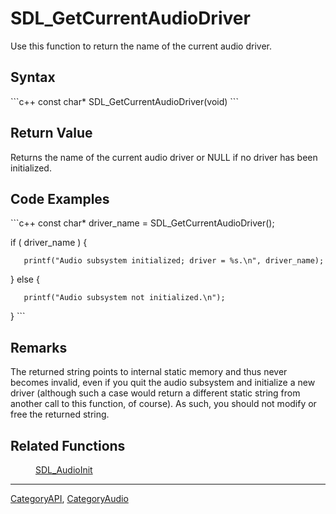 <!-- pragma section-numbers off -->
<!-- pragma disable-camelcase -->

= SDL_GetCurrentAudioDriver =
Use this function to return the name of the current audio driver.


== Syntax ==
```c++
const char* SDL_GetCurrentAudioDriver(void)
```

== Return Value ==
Returns the name of the current audio driver or NULL if no driver has been initialized.

== Code Examples ==
```c++
const char* driver_name = SDL_GetCurrentAudioDriver();

if ( driver_name ) {
    printf("Audio subsystem initialized; driver = %s.\n", driver_name);
} else {
    printf("Audio subsystem not initialized.\n");
}
```

== Remarks ==
The returned string points to internal static memory and thus never becomes invalid, even if you quit the audio subsystem and initialize a new driver (although such a case would return a different static string from another call to this function, of course). As such, you should not modify or free the returned string.

== Related Functions ==
:[[SDL_AudioInit]]

----
[[CategoryAPI]], [[CategoryAudio]]
